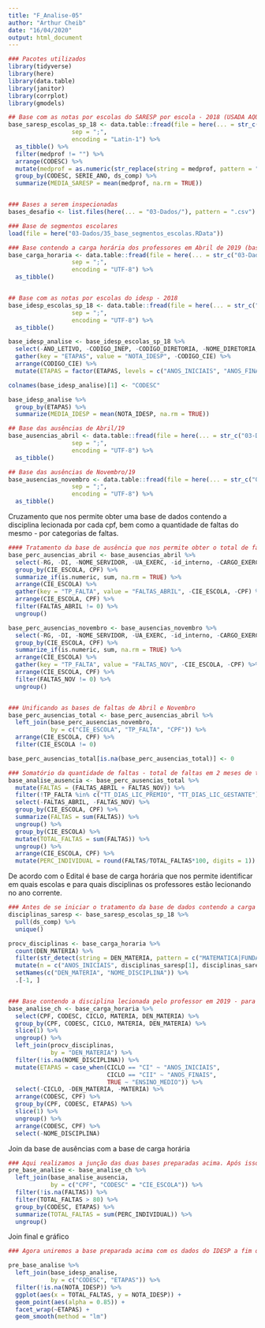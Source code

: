 ```yaml
---
title: "F_Analise-05"
author: "Arthur Cheib"
date: "16/04/2020"
output: html_document
---
```


```r
### Pacotes utilizados
library(tidyverse)
library(here)
library(data.table)
library(janitor)
library(corrplot)
library(gmodels)

## Base com as notas por escolas do SARESP por escola - 2018 (USADA AQUI APENAS PARA EFEITOS DE PADRONIZAÇÃO DA VARIÁVEL DISCIP)
base_saresp_escolas_sp_18 <- data.table::fread(file = here(... = str_c("03-Dados/", bases_desafio[15])),
                  sep = ";",
                  encoding = "Latin-1") %>% 
  as_tibble() %>%
  filter(medprof != "") %>% 
  arrange(CODESC) %>% 
  mutate(medprof = as.numeric(str_replace(string = medprof, pattern = "\\,", replacement = "."))) %>% 
  group_by(CODESC, SERIE_ANO, ds_comp) %>% 
  summarize(MEDIA_SARESP = mean(medprof, na.rm = TRUE))


### Bases a serem inspecionadas
bases_desafio <- list.files(here(... = "03-Dados/"), pattern = ".csv")

### Base de segmentos escolares
load(file = here("03-Dados/35_base_segmentos_escolas.RData"))

### Base contendo a carga horária dos professores em Abril de 2019 (basicamente, quem deu aula ano passado)
base_carga_horaria <- data.table::fread(file = here(... = str_c("03-Dados/", bases_desafio[24])),
                  sep = ";",
                  encoding = "UTF-8") %>% 
  as_tibble()


## Base com as notas por escolas do idesp - 2018
base_idesp_escolas_sp_18 <- data.table::fread(file = here(... = str_c("03-Dados/", bases_desafio[7])),
                  sep = ";",
                  encoding = "UTF-8") %>% 
  as_tibble()

base_idesp_analise <- base_idesp_escolas_sp_18 %>% 
  select(-ANO_LETIVO, -CODIGO_INEP, -CODIGO_DIRETORIA, -NOME_DIRETORIA, -NOME_ESCOLA, -NOME_MUNICIPIO) %>% 
  gather(key = "ETAPAS", value = "NOTA_IDESP", -CODIGO_CIE) %>% 
  arrange(CODIGO_CIE) %>% 
  mutate(ETAPAS = factor(ETAPAS, levels = c("ANOS_INICIAIS", "ANOS_FINAIS", "ENSINO_MEDIO")))

colnames(base_idesp_analise)[1] <- "CODESC"

base_idesp_analise %>% 
  group_by(ETAPAS) %>% 
  summarize(MEDIA_IDESP = mean(NOTA_IDESP, na.rm = TRUE))

## Base das ausências de Abril/19
base_ausencias_abril <- data.table::fread(file = here(... = str_c("03-Dados/", bases_desafio[4])),
                  sep = ";",
                  encoding = "UTF-8") %>% 
  as_tibble()

## Base das ausências de Novembro/19
base_ausencias_novembro <- data.table::fread(file = here(... = str_c("03-Dados/", bases_desafio[6])),
                  sep = ";",
                  encoding = "UTF-8") %>% 
  as_tibble()

```

Cruzamento que nos permite obter uma base de dados contendo a disciplina lecionada por cada cpf, bem como a quantidade de faltas do mesmo - por categorias de faltas.

```r
#### Tratamento da base de ausência que nos permite obter o total de faltas - por categoria da falta - para cada CPF 
base_perc_ausencias_abril <- base_ausencias_abril %>% 
  select(-RG, -DI, -NOME_SERVIDOR, -UA_EXERC, -id_interno, -CARGO_EXERC, -TOTAL_DIAS_MES, -TOT_DIAS_AUSENCIAS) %>%
  group_by(CIE_ESCOLA, CPF) %>% 
  summarize_if(is.numeric, sum, na.rm = TRUE) %>% 
  arrange(CIE_ESCOLA) %>% 
  gather(key = "TP_FALTA", value = "FALTAS_ABRIL", -CIE_ESCOLA, -CPF) %>%
  arrange(CIE_ESCOLA, CPF) %>% 
  filter(FALTAS_ABRIL != 0) %>% 
  ungroup()

base_perc_ausencias_novembro <- base_ausencias_novembro %>% 
  select(-RG, -DI, -NOME_SERVIDOR, -UA_EXERC, -id_interno, -CARGO_EXERC, -TOTAL_DIAS_MES, -TOT_DIAS_AUSENCIAS) %>%
  group_by(CIE_ESCOLA, CPF) %>% 
  summarize_if(is.numeric, sum, na.rm = TRUE) %>% 
  arrange(CIE_ESCOLA) %>% 
  gather(key = "TP_FALTA", value = "FALTAS_NOV", -CIE_ESCOLA, -CPF) %>%
  arrange(CIE_ESCOLA, CPF) %>% 
  filter(FALTAS_NOV != 0) %>% 
  ungroup()


### Unificando as bases de faltas de Abril e Novembro
base_perc_ausencias_total <- base_perc_ausencias_abril %>%  
  left_join(base_perc_ausencias_novembro,
            by = c("CIE_ESCOLA", "TP_FALTA", "CPF")) %>% 
  arrange(CIE_ESCOLA, CPF) %>% 
  filter(CIE_ESCOLA != 0)

base_perc_ausencias_total[is.na(base_perc_ausencias_total)] <- 0

### Somatório da quantidade de faltas - total de faltas em 2 meses de trabalho
base_analise_ausencia <- base_perc_ausencias_total %>% 
  mutate(FALTAS = (FALTAS_ABRIL + FALTAS_NOV)) %>%
  filter(!TP_FALTA %in% c("TT_DIAS_LIC_PREMIO", "TT_DIAS_LIC_GESTANTE")) %>% 
  select(-FALTAS_ABRIL, -FALTAS_NOV) %>% 
  group_by(CIE_ESCOLA, CPF) %>% 
  summarize(FALTAS = sum(FALTAS)) %>% 
  ungroup() %>% 
  group_by(CIE_ESCOLA) %>% 
  mutate(TOTAL_FALTAS = sum(FALTAS)) %>% 
  ungroup() %>% 
  arrange(CIE_ESCOLA, CPF) %>% 
  mutate(PERC_INDIVIDUAL = round(FALTAS/TOTAL_FALTAS*100, digits = 1))


```

De acordo com o Edital é base de carga horária que nos permite identificar em quais escolas e para quais disciplinas os professores estão lecionando no ano corrente.

```r

### Antes de se iniciar o tratamento da base de dados contendo a carga horária dos professores é necessário, em primeiro lugar, realizar a padronização da variável que contém as disciplinas. Somente com essa padronização - que supõe uma perda de dados - será possível cruzar os dados, posteriormente, com a bases de dados das notas do IDESP (pois esse indicador leva em conta o SARESP).
disciplinas_saresp <- base_saresp_escolas_sp_18 %>% 
  pull(ds_comp) %>% 
  unique()

procv_disciplinas <- base_carga_horaria %>%
  count(DEN_MATERIA) %>% 
  filter(str_detect(string = DEN_MATERIA, pattern = c("MATEMATICA|FUNDAM\\.|PORTUGUESA|LIN PORT LIT"))) %>% 
  mutate(n = c("ANOS_INICIAIS", disciplinas_saresp[1], disciplinas_saresp[1], disciplinas_saresp[2])) %>% 
  setNames(c("DEN_MATERIA", "NOME_DISCIPLINA")) %>% 
  .[-1, ]


### Base contendo a disciplina lecionada pelo professor em 2019 - para efeitos de cálculo consideraremos que ele foi o prof 2018
base_analise_ch <- base_carga_horaria %>%
  select(CPF, CODESC, CICLO, MATERIA, DEN_MATERIA) %>% 
  group_by(CPF, CODESC, CICLO, MATERIA, DEN_MATERIA) %>% 
  slice(1) %>% 
  ungroup() %>% 
  left_join(procv_disciplinas,
            by = "DEN_MATERIA") %>% 
  filter(!is.na(NOME_DISCIPLINA)) %>% 
  mutate(ETAPAS = case_when(CICLO == "CI" ~ "ANOS_INICIAIS",
                            CICLO == "CII" ~ "ANOS_FINAIS",
                            TRUE ~ "ENSINO_MEDIO")) %>% 
  select(-CICLO, -DEN_MATERIA, -MATERIA) %>% 
  arrange(CODESC, CPF) %>% 
  group_by(CPF, CODESC, ETAPAS) %>% 
  slice(1) %>% 
  ungroup() %>% 
  arrange(CODESC, CPF) %>% 
  select(-NOME_DISCIPLINA)


```

Join da base de ausências com a base de carga horária

```r
### Aqui realizamos a junção das duas bases preparadas acima. Após isso, calculamos o somatório da contribuição percentual individual de todos os professores de matemática e português - disciplinas do SARESP - para a "sua" respectiva etapa de ensino.
pre_base_analise <- base_analise_ch %>% 
  left_join(base_analise_ausencia,
            by = c("CPF", "CODESC" = "CIE_ESCOLA")) %>% 
  filter(!is.na(FALTAS)) %>%
  filter(TOTAL_FALTAS > 80) %>% 
  group_by(CODESC, ETAPAS) %>% 
  summarize(TOTAL_FALTAS = sum(PERC_INDIVIDUAL)) %>% 
  ungroup()

```

Join final e gráfico

```r
### Agora uniremos a base preparada acima com os dados do IDESP a fim de verificar se há alguma correlação entre o número de faltas do corpo docente em algumas etapas e o desempenho dos alunos dessas mesmas etapas no IDESP.

pre_base_analise %>% 
  left_join(base_idesp_analise,
            by = c("CODESC", "ETAPAS")) %>% 
  filter(!is.na(NOTA_IDESP)) %>% 
  ggplot(aes(x = TOTAL_FALTAS, y = NOTA_IDESP)) +
  geom_point(aes(alpha = 0.85)) +
  facet_wrap(~ETAPAS) +
  geom_smooth(method = "lm")


```

